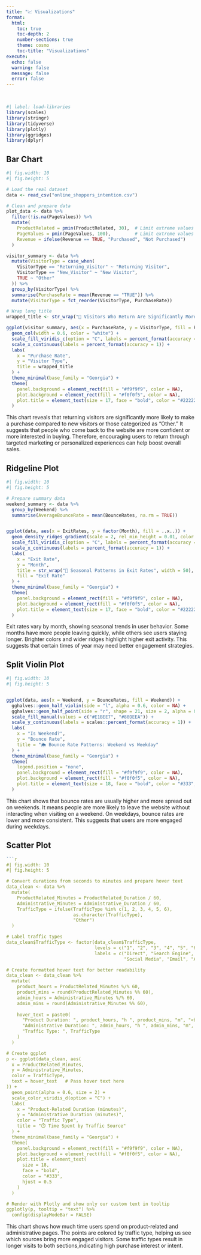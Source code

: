 ```yaml
---
title: "📈 Visualizations"
format: 
  html:
    toc: true
    toc-depth: 2
    number-sections: true
    theme: cosmo
    toc-title: "Visualizations"
execute:
  echo: false
  warning: false
  message: false
  error: false
---
```

<br>
```r
#| label: load-libraries
library(scales)
library(stringr)
library(tidyverse)
library(plotly)
library(ggridges)
library(dplyr)

```

## Bar Chart
```r
#| fig.width: 10
#| fig.height: 5

# Load the real dataset
data <- read_csv("online_shoppers_intention.csv")

# Clean and prepare data
plot_data <- data %>%
  filter(!is.na(PageValues)) %>%
  mutate(
    ProductRelated = pmin(ProductRelated, 30),  # Limit extreme values for clarity
    PageValues = pmin(PageValues, 100),         # Limit extreme values
    Revenue = ifelse(Revenue == TRUE, "Purchased", "Not Purchased")
  )

visitor_summary <- data %>%
  mutate(VisitorType = case_when(
    VisitorType == "Returning_Visitor" ~ "Returning Visitor",
    VisitorType == "New_Visitor" ~ "New Visitor",
    TRUE ~ "Other"
  )) %>%
  group_by(VisitorType) %>%
  summarise(PurchaseRate = mean(Revenue == "TRUE")) %>%
  mutate(VisitorType = fct_reorder(VisitorType, PurchaseRate))

# Wrap long title
wrapped_title <- str_wrap("👥 Visitors Who Return Are Significantly More Likely to Make a Purchase", width = 50)

ggplot(visitor_summary, aes(x = PurchaseRate, y = VisitorType, fill = PurchaseRate)) +
  geom_col(width = 0.6, color = "white") +
  scale_fill_viridis_c(option = "C", labels = percent_format(accuracy = 1)) +
  scale_x_continuous(labels = percent_format(accuracy = 1)) +
  labs(
    x = "Purchase Rate",
    y = "Visitor Type",
    title = wrapped_title
  ) +
  theme_minimal(base_family = "Georgia") +
  theme(
    panel.background = element_rect(fill = "#f9f9f9", color = NA),
    plot.background = element_rect(fill = "#f0f0f5", color = NA),
    plot.title = element_text(size = 17, face = "bold", color = "#222222", margin = margin(b = 10))
  )

```

::: {.callout-note}

This chart reveals that returning visitors are significantly more likely to make a purchase compared to new visitors or those categorized as "Other." It suggests that people who come back to the website are more confident or more interested in buying. Therefore, encouraging users to return through targeted marketing or personalized experiences can help boost overall sales.

:::

## Ridgeline Plot

```r
#| fig.width: 10
#| fig.height: 5

# Prepare summary data
weekend_summary <- data %>%
  group_by(Weekend) %>%
  summarise(AverageBounceRate = mean(BounceRates, na.rm = TRUE))


ggplot(data, aes(x = ExitRates, y = factor(Month), fill = ..x..)) +
  geom_density_ridges_gradient(scale = 2, rel_min_height = 0.01, color = "white") +
  scale_fill_viridis_c(option = "C", labels = percent_format(accuracy = 1)) +  # Fix legend labels
  scale_x_continuous(labels = percent_format(accuracy = 1)) +
  labs(
    x = "Exit Rate",
    y = "Month",
    title = str_wrap("📆 Seasonal Patterns in Exit Rates", width = 50),
    fill = "Exit Rate"
  ) +
  theme_minimal(base_family = "Georgia") +
  theme(
    panel.background = element_rect(fill = "#f9f9f9", color = NA),
    plot.background = element_rect(fill = "#f0f0f5", color = NA),
    plot.title = element_text(size = 17, face = "bold", color = "#222222", margin = margin(b = 10),hjust = 0.5)
  )


```
::: {.callout-note}

Exit rates vary by month, showing seasonal trends in user behavior.
Some months have more people leaving quickly, while others see users staying longer.
Brighter colors and wider ridges highlight higher exit activity.
This suggests that certain times of year may need better engagement strategies.

:::

## Split Violin Plot 
```r
#| fig.width: 10
#| fig.height: 5


ggplot(data, aes(x = Weekend, y = BounceRates, fill = Weekend)) +
  gghalves::geom_half_violin(side = "l", alpha = 0.6, color = NA) +
  gghalves::geom_half_point(side = "r", shape = 21, size = 2, alpha = 0.7, color = "#555") +
  scale_fill_manual(values = c("#E1BEE7", "#80DEEA")) +
  scale_y_continuous(labels = scales::percent_format(accuracy = 1)) +
  labs(
    x = "Is Weekend?",
    y = "Bounce Rate",
    title = "🌦️ Bounce Rate Patterns: Weekend vs Weekday"
  ) +
  theme_minimal(base_family = "Georgia") +
  theme(
    legend.position = "none",
    panel.background = element_rect(fill = "#f9f9f9", color = NA),
    plot.background = element_rect(fill = "#f0f0f5", color = NA),
    plot.title = element_text(size = 18, face = "bold", color = "#333", hjust = 0.5)
  )

```

::: {.callout-note}

This chart shows that bounce rates are usually higher and more spread out on weekends. It means people are more likely to leave the website without interacting when visiting on a weekend. On weekdays, bounce rates are lower and more consistent. This suggests that users are more engaged during weekdays.

::: 



## Scatter Plot
```r
```r
#| fig.width: 10
#| fig.height: 5

# Convert durations from seconds to minutes and prepare hover text
data_clean <- data %>%
  mutate(
    ProductRelated_Minutes = ProductRelated_Duration / 60,
    Administrative_Minutes = Administrative_Duration / 60,
    TrafficType = ifelse(TrafficType %in% c(1, 2, 3, 4, 5, 6),
                         as.character(TrafficType), 
                         "Other")
  )

# Label traffic types
data_clean$TrafficType <- factor(data_clean$TrafficType,
                                 levels = c("1", "2", "3", "4", "5", "6", "Other"),
                                 labels = c("Direct", "Search Engine", "Referral", 
                                            "Social Media", "Email", "Ads", "Other"))

# Create formatted hover text for better readability
data_clean <- data_clean %>%
  mutate(
    product_hours = ProductRelated_Minutes %/% 60,
    product_mins = round(ProductRelated_Minutes %% 60),
    admin_hours = Administrative_Minutes %/% 60,
    admin_mins = round(Administrative_Minutes %% 60),
    
    hover_text = paste0(
      "Product Duration: ", product_hours, "h ", product_mins, "m", "<br>",
      "Administrative Duration: ", admin_hours, "h ", admin_mins, "m", "<br>",
      "Traffic Type: ", TrafficType
    )
  )

# Create ggplot
p <- ggplot(data_clean, aes(
  x = ProductRelated_Minutes, 
  y = Administrative_Minutes, 
  color = TrafficType,
  text = hover_text   # Pass hover text here
)) +
  geom_point(alpha = 0.6, size = 2) +
  scale_color_viridis_d(option = "C") +
  labs(
    x = "Product-Related Duration (minutes)",
    y = "Administrative Duration (minutes)",
    color = "Traffic Type",
    title = "⏱️ Time Spent by Traffic Source"
  ) +
  theme_minimal(base_family = "Georgia") +
  theme(
    panel.background = element_rect(fill = "#f9f9f9", color = NA),
    plot.background = element_rect(fill = "#f0f0f5", color = NA),
    plot.title = element_text(
      size = 18,
      face = "bold",
      color = "#333",
      hjust = 0.5
    )
  )

# Render with Plotly and show only our custom text in tooltip
ggplotly(p, tooltip = "text") %>%
  config(displayModeBar = FALSE)

```
::: {.callout-note}

This chart shows how much time users spend on product-related and administrative pages.
The points are colored by traffic type, helping us see which sources bring more engaged 
visitors. Some traffic types result in longer visits to both sections,indicating high 
purchase interest or intent.

::: 
